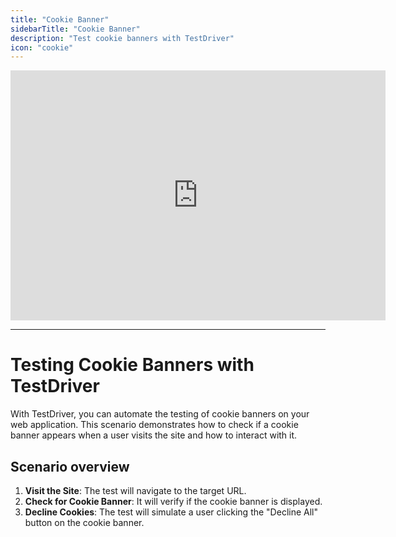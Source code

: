 ```yaml
---
title: "Cookie Banner"
sidebarTitle: "Cookie Banner"
description: "Test cookie banners with TestDriver"
icon: "cookie"
---
```



<iframe
  width="600"
  height="400"
  src="https://www.youtube.com/embed/VUmjDQ4rM9M"
  title="Testing Cookie Banners with TestDriver"
  frameborder="0"
  allow="accelerometer; autoplay; clipboard-write; encrypted-media; gyroscope; picture-in-picture"
  allowfullscreen
></iframe>

---
# Testing Cookie Banners with TestDriver
With TestDriver, you can automate the testing of cookie banners on your web application. This scenario demonstrates how to check if a cookie banner appears when a user visits the site and how to interact with it.

<TestPrereqs />

## Scenario overview
1. **Visit the Site**: The test will navigate to the target URL.
2. **Check for Cookie Banner**: It will verify if the cookie banner is displayed.
3. **Decline Cookies**: The test will simulate a user clicking the "Decline All" button on the cookie banner.
